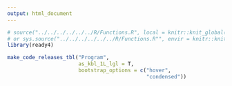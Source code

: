 ```yaml
---
output: html_document
---
```


```r
# source("../../../../../../R/Functions.R", local = knitr::knit_global())
# or sys.source("../../../../../../R/Functions.R"", envir = knitr::knit_global())
library(ready4)
```

```r
make_code_releases_tbl("Program",
                       as_kbl_1L_lgl = T,
                       bootstrap_options = c("hover",
                                             "condensed"))
```




